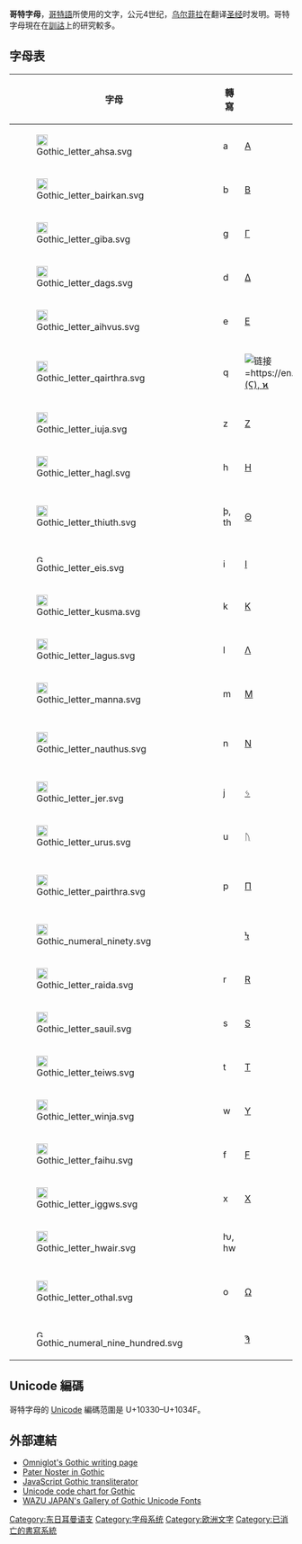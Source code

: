{{NoteTA
|zh-cn:哥特; zh-tw:哥德;
}}
{{Distinguish|哥德體}}
{{Infobox WS
|name=哥德字母
|type=[[全音素文字|全音素文字]]
|languages=[[哥德語|哥德語]]
|time=從公元300年前，公元500年后衰落
|fam1=基本上[[希臘字母|希臘字母]]，有[[拉丁字母|拉丁字母]]和[[盧恩字母|盧恩字母]]的影響
|iso15924=Goth
|sample=Wulfila bibel.jpg
|imagesize=240px
}}
'''哥特字母'''，[[哥特語|哥特語]]所使用的文字，公元4世纪，[[乌尔菲拉|乌尔菲拉]]在翻译[[圣经|圣经]]时发明。哥特字母現在在[[訓詁|訓詁]]上的研究較多。

==字母表==
{| class="wikitable nounderlines" style="font-family:Arial;"
! colspan="2" | 字母 !! 轉寫 !! 比照 !! 名字 !! [[IPA|IPA]] !! № !! XML實體
|-
| [[File:Gothic_letter_ahsa.svg|20px]]
| {{lang|got|𐌰}} || a || [[Α|Α]] || [[ansuz_rune|ahsa]] / aza || {{IPA|/a, aː/}} || 1 || &#x10330;
|-
| [[File:Gothic_letter_bairkan.svg|20px]]
| {{lang|got|𐌱}} || b || [[Β|Β]] || [[bairkan|bairkan]] / bercna || {{IPA|/b, β/}}  || 2 || &#x10331;
|-
| [[File:Gothic_letter_giba.svg|20px]]
| {{lang|got|𐌲}} || g || [[Γ|Γ]] || [[giba_(rune)|giba]] / geuua || {{IPA|/ɡ, ŋ/}} || 3 || &#x10332;
|-
| [[File:Gothic_letter_dags.svg|20px]]
| {{lang|got|𐌳}} || d || [[Δ|Δ]] || [[dagaz|dags]] / daaz || {{IPA|/d, ð/}} || 4 || &#x10333;
|-
| [[File:Gothic_letter_aihvus.svg|20px]]
| {{lang|got|𐌴}} || e || [[Ε|Ε]] || [[aiƕus|aiƕus]] / eyz || {{IPA|/e, eː/}} || 5 || &#x10334;
|-
| [[File:Gothic_letter_qairthra.svg|20px]]
| {{lang|got|𐌵}} || q || [[File:Greek_Digamma_cursive_06.svg|链接=https://en.wikipedia.org/wiki/File:Greek_Digamma_cursive_06.svg]] [[Ϛ|(Ϛ), ϰ]] || [[qairþra|qairþra]] (qairthra) / qertra || {{IPA|/kʷ/}} || 6 || &#x10335;
|-
| [[File:Gothic_letter_iuja.svg|20px]]
| {{lang|got|𐌶}} || z || [[Ζ|Ζ]] || [[ezec|ezec]] || {{IPA|/z/}} || 7 || &#x10336;
|-
| [[File:Gothic_letter_hagl.svg|20px]]
| {{lang|got|𐌷}} || h || [[H|H]] || [[hagl|hagl]] / haal || {{IPA|/h/}} || 8 || &#x10337;
|-
| [[File:Gothic_letter_thiuth.svg|20px]]
| {{lang|got|𐌸}} || þ, th || [[Θ|Θ]] || [[þiuþ|þiuþ]] (thiuth) / thyth || {{IPA|/θ/}} || 9 || &#x10338;
|-
| [[File:Gothic_letter_eis.svg|13px]]
| {{lang|got|𐌹}} || i || [[Ι|Ι]] || [[eis|eis]] / iiz  || {{IPA|/i, iː/}} || 10 || &#x10339;
|-
| [[File:Gothic_letter_kusma.svg|20px]]
| {{lang|got|𐌺}} || k || [[Κ|Κ]] || [[kaunan|kusma]] / chozma || {{IPA|/k/}} || 20 || &#x1033A;
|-
| [[File:Gothic_letter_lagus.svg|20px]]
| {{lang|got|𐌻}} || l || [[Λ|Λ]] || [[laukaz|lagus]] / laaz || {{IPA|/l/}} || 30 || &#x1033B;
|-
| [[File:Gothic_letter_manna.svg|20px]]
| {{lang|got|𐌼}} || m || [[Μ|Μ]] || [[mannaz|manna]] || {{IPA|/m/}} || 40 || &#x1033C;
|-
| [[File:Gothic_letter_nauthus.svg|20px]]
| {{lang|got|𐌽}} || n || [[Ν|Ν]] || [[nauþs|nauþs]] (nauths) / noicz || {{IPA|/n/}} || 50 || &#x1033D;
|-
| [[File:Gothic_letter_jer.svg|20px]]
| {{lang|got|𐌾}} || j || [[ᛃ|ᛃ]] || [[jer|jer]] / gaar || {{IPA|/j/}} || 60 || &#x1033E;
|-
| [[File:Gothic_letter_urus.svg|20px]]
| {{lang|got|𐌿}} || u || [[ᚢ|ᚢ]] || [[ur_(rune)|urus]] / uraz || {{IPA|/u, uː/}} || 70 || &#x1033F;
|-
| [[File:Gothic_letter_pairthra.svg|20px]]
| {{lang|got|𐍀}} || p || [[Π|Π]] || [[pairþra|pairþra]] (pairthra) / pertra || {{IPA|/p/}} || 80  || &#x10340;
|-
| [[File:Gothic_numeral_ninety.svg|20px]]
| {{lang|got|𐍁}} ||   || [[Ϟ|Ϟ]] ||   ||   || 90 || &#x10341;
|-
| [[File:Gothic_letter_raida.svg|20px]]
| {{lang|got|𐍂}} || r || [[R|R]] || [[raida|raida]] / reda || {{IPA|/r/}} || 100 || &#x10342;
|-
| [[File:Gothic_letter_sauil.svg|20px]]
| {{lang|got|𐍃}} || s || [[S|S]] || [[sowilo|sauil]] / sugil || {{IPA|/s/}} || 200 || &#x10343;
|-
| [[File:Gothic_letter_teiws.svg|20px]]
| {{lang|got|𐍄}} || t || [[Τ|Τ]] || [[teiws|teiws]] / tyz || {{IPA|/t/}} || 300 || &#x10344;
|-
| [[File:Gothic_letter_winja.svg|20px]]
| {{lang|got|𐍅}} || w || [[Υ|Υ]] || [[winja|winja]] / uuinne || {{IPA|/w, y/}} || 400 || &#x10345;
|-
| [[File:Gothic_letter_faihu.svg|20px]]
| {{lang|got|𐍆}} || f || [[F|F]] || [[faihu|faihu]] / fe || {{IPA|/f/}} || 500 || &#x10346;
|-
| [[File:Gothic_letter_iggws.svg|20px]]
| {{lang|got|𐍇}} || x || [[Χ|Χ]] || iggws / enguz || {{IPA|/kʰ/}} || 600 || &#x10347;
|-
| [[File:Gothic_letter_hwair.svg|20px]]
| {{lang|got|𐍈}} || ƕ, hw ||   || [[ƕair|ƕair]] / uuaer || {{IPA|/ʍ/}} || 700 || &#x10348;
|-
| [[File:Gothic_letter_othal.svg|20px]]
| {{lang|got|𐍉}} || o || [[Ω|Ω]] || [[oþal|oþal]] (othal) / utal || {{IPA|/o, oː/}} || 800 || &#x10349;
|-
| [[File:Gothic_numeral_nine_hundred.svg|13px]]
| {{lang|got|𐍊}} ||   || [[Ϡ|Ϡ]] ||   ||   || 900 || &#x1034a;
|}

==Unicode 編碼==
哥特字母的 [[Unicode|Unicode]] 編碼范圍是 U+10330–U+1034F。
{{Unicode chart Gothic}}

==外部連結==
*[http://www.omniglot.com/writing/gothic.htm Omniglot's Gothic writing page]{{Wayback|url=http://www.omniglot.com/writing/gothic.htm |date=20201208115028 }}
*[https://web.archive.org/web/20130505053530/http://www.christusrex.org/www1/pater/JPN-gothic.html Pater Noster in Gothic]
*[https://web.archive.org/web/20051029233446/http://marnanel.org/gothic JavaScript Gothic transliterator]
*[http://www.unicode.org/charts/PDF/U10330.pdf Unicode code chart for Gothic]{{Wayback|url=http://www.unicode.org/charts/PDF/U10330.pdf |date=20140704202856 }}
*[http://www.wazu.jp/gallery/Fonts_Gothic.html WAZU JAPAN's Gallery of Gothic Unicode Fonts]{{Wayback|url=http://www.wazu.jp/gallery/Fonts_Gothic.html |date=20200629142130 }}

{{European calligraphy}}
[[Category:东日耳曼语支|Category:东日耳曼语支]]
[[Category:字母系统|Category:字母系统]]
[[Category:欧洲文字|Category:欧洲文字]]
[[Category:已消亡的書寫系統|Category:已消亡的書寫系統]]